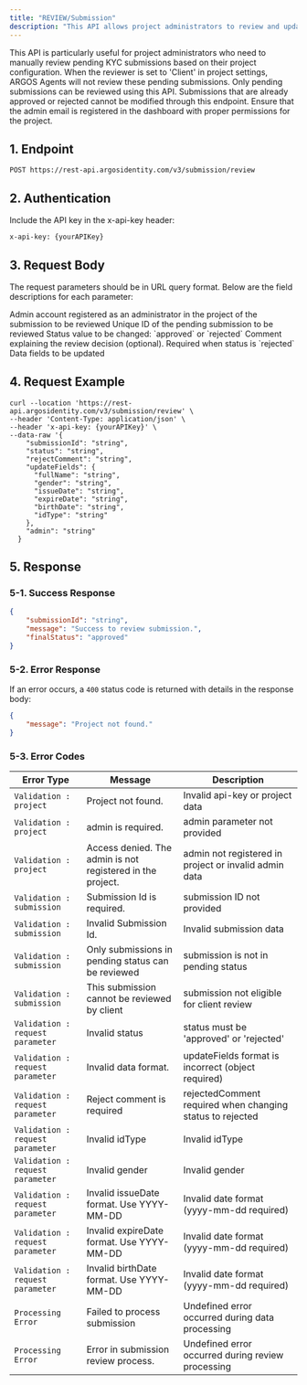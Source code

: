 ```yaml
---
title: "REVIEW/Submission"
description: "This API allows project administrators to review and update the status of pending KYC submissions. Project settings determine whether reviews are handled by clients or ARGOS Agents, providing flexible control over the review workflow."
---
```


<Note>
  This API is particularly useful for project administrators who need to manually review pending KYC submissions based on their project configuration. When the reviewer is set to 'Client' in project settings, ARGOS Agents will not review these pending submissions.
</Note>

<Warning>
  Only pending submissions can be reviewed using this API. Submissions that are already approved or rejected cannot be modified through this endpoint. Ensure that the admin email is registered in the dashboard with proper permissions for the project.
</Warning>

## 1. Endpoint

```plaintext
POST https://rest-api.argosidentity.com/v3/submission/review
```

## 2. Authentication

Include the API key in the x-api-key header:

```text x-api-key
x-api-key: {yourAPIKey}
```

## 3. Request Body

The request parameters should be in URL query format. Below are the field descriptions for each parameter:

<ResponseField name="admin" type="string" required="true">
  Admin account registered as an administrator in the project of the submission to be reviewed
</ResponseField>

<ResponseField name="submissionId" type="string" required="true">
  Unique ID of the pending submission to be reviewed
</ResponseField>

<ResponseField name="status" type="string" required="true">
  Status value to be changed: `approved` or `rejected`
</ResponseField>

<ResponseField name="rejectComment" type="string" required="semi-true">
  Comment explaining the review decision (optional). Required when status is `rejected`
</ResponseField>

<ResponseField name="updateFields" type="string">
  Data fields to be updated
</ResponseField>


## 4. Request Example

```curl POST/Review
curl --location 'https://rest-api.argosidentity.com/v3/submission/review' \
--header 'Content-Type: application/json' \
--header 'x-api-key: {yourAPIKey}' \
--data-raw '{
    "submissionId": "string",
    "status": "string",
    "rejectComment": "string",
    "updateFields": {
      "fullName": "string",
      "gender": "string",
      "issueDate": "string",
      "expireDate": "string",
      "birthDate": "string",
      "idType": "string"
    },
    "admin": "string"
  }
```

## 5. Response

### 5-1. Success Response

```json result.json
{
    "submissionId": "string",
    "message": "Success to review submission.",
    "finalStatus": "approved"
}
```

### 5-2. Error Response

If an error occurs, a `400` status code is returned with details in the response body:

```json error.json
{
    "message": "Project not found."
}
```

### 5-3. Error Codes

| Error Type                    | Message                                                       | Description                                                |
| ----------------------------- | ------------------------------------------------------------- | ---------------------------------------------------------- |
| `Validation : project`        | Project not found.                                            | Invalid api-key or project data                           |
| `Validation : project`        | admin is required.                                            | admin parameter not provided                               |
| `Validation : project`        | Access denied. The admin is not registered in the project.   | admin not registered in project or invalid admin data     |
| `Validation : submission`     | Submission Id is required.                                    | submission ID not provided                                 |
| `Validation : submission`     | Invalid Submission Id.                                        | Invalid submission data                                    |
| `Validation : submission`     | Only submissions in pending status can be reviewed           | submission is not in pending status                       |
| `Validation : submission`     | This submission cannot be reviewed by client                 | submission not eligible for client review                 |
| `Validation : request parameter` | Invalid status                                             | status must be 'approved' or 'rejected'                   |
| `Validation : request parameter` | Invalid data format.                                       | updateFields format is incorrect (object required)        |
| `Validation : request parameter` | Reject comment is required                                 | rejectedComment required when changing status to rejected |
| `Validation : request parameter` | Invalid idType                                             | Invalid idType                                             |
| `Validation : request parameter` | Invalid gender                                             | Invalid gender                                             |
| `Validation : request parameter` | Invalid issueDate format. Use YYYY-MM-DD                  | Invalid date format (yyyy-mm-dd required)                 |
| `Validation : request parameter` | Invalid expireDate format. Use YYYY-MM-DD                 | Invalid date format (yyyy-mm-dd required)                 |
| `Validation : request parameter` | Invalid birthDate format. Use YYYY-MM-DD                  | Invalid date format (yyyy-mm-dd required)                 |
| `Processing Error`            | Failed to process submission                                  | Undefined error occurred during data processing            |
| `Processing Error`            | Error in submission review process.                           | Undefined error occurred during review processing          |

